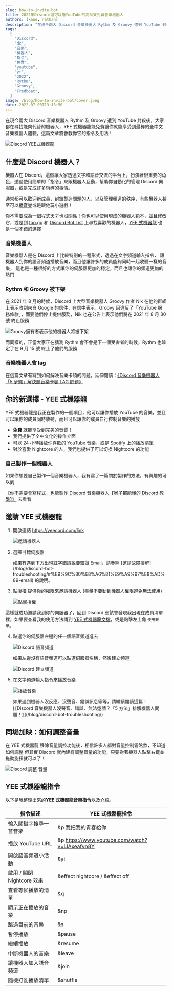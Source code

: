 ```yaml
---
slug: how-to-invite-bot
title: 2022年Discord還可以播YouTube的高品質免費音樂機器人
authors: [kane, nathan]
description: "在現今兩大 Discord 音樂機器人 Rythm 及 Groovy 遭到 YouTube 封殺後，大家都在尋找能夠代替的機器人，YEE式機器龍能免費讓你就能享受到最棒的全中文音樂機器人體驗，這篇文章將會教你它的指令及用法！"
tags:
  [
    "Discord",
    "dc",
    "音樂",
    "機器人",
    "指令",
    "免費",
    "youtube",
    "yt",
    "2022",
    "Rythm",
    "Groovy",
    "Fredboat",
  ]
image: /blog/how-to-invite-bot/cover.jpeg
date: 2022-07-03T13:18:50
---
```



在現今兩大 Discord 音樂機器人 Rythm 及 Groovy 遭到 YouTube 封殺後，大家都在尋找能夠代替的機器人，YEE 式機器龍能免費讓你就能享受到最棒的全中文音樂機器人體驗，這篇文章將會教你它的指令及用法！

![Discord YEE式機器龍](@static/blog/how-to-invite-bot/cover.jpeg)

## 什麼是 Discord 機器人？

機器人在 Discord，這個讓大家透過文字和語音交流的平台上，扮演著很重要的角色，透過使用簡單的「指令」來跟機器人互動，幫助你自動化的管理 Discord 伺服器，或是完成許多瑣碎的事情。

通常都可以歡迎新成員，封鎖製造問題的人，以及管理頻道的秩序，有些機器人甚至可以[播音樂](https://docs.yeecord.com/guide/commands/music/#play)或是跟他玩小遊戲！

你不需要成為一個程式天才也沒關係！你也可以使用現成的機器人範本，並且修改它，或是到 [top.gg](https://top.gg) 和 [Discord Bot List](https://discord.bots.gg) 上尋找喜歡的機器人，[YEE 式機器龍](https://yeecord.com/) 也是一個不錯的選擇

<Adsense />

### 音樂機器人

音樂機器人是在 Discord 上比較特別的一種形式，透過在文字頻道輸入指令，
讓機器人到你的語音頻道播放音樂，而且他讓許多的成員能夠同時一起收聽一樣的音樂，
這也是一種很好的方式讓你的伺服器更加的穩定，而且也讓你的頻道更加的熱門

### Rythm 和 Groovy 被下架

在 2021 年 8 月的時候，Discord 上大型音樂機器人 Groovy 作者 Nik 在他的群組上表示收到來自 Google 的信件，在信中表示，Groovy 因違反了「YouTube 服務條款」，而要他們停止提供服務，Nik 也在公告上表示他們將在 2021 年 8 月 30 號 終止服務

![Groovy擁有者表示他的機器人將被下架](@static/blog/how-to-invite-bot/groovy-down.png)

而同樣的，正當大家正在猜測 Rythm 會不會是下一個受害者的時候，Rythm 也確定了在 9 月 15 號 終止了他們的服務

### 音樂機器人會 lag

在這篇文章有寫到如何解決音樂卡頓的問題，延伸閱讀：[《Discord 音樂機器人「5 步驟」解決聽音樂卡頓 LAG 問題》](/blog/fix-music-lag/)

## 你的新選擇 - YEE 式機器龍

YEE 式機器龍是我正在製作的一個項目，他可以讓你播放 YouTube 的音樂，並且可以讓你的成員同時收聽，而且可以讓你的成員自行控制音樂的播放

- **免費** 就能享受到完美的音質！
- 我們提供了全中文化的操作介面
- 可以 24 小時播放你喜歡的 YouTube 音樂，或是 Spotify 上的播放清單
- 對於喜愛 Nightcore 的人，我們也提供了可以切換 Nightcore 的功能

<Adsense />

### 自己製作一個機器人

如果你想要自己製作一個音樂機器人，我有寫了一篇關於製作的方法，有興趣的可以到

[《你不需要會寫程式，也能製作 Discord 音樂機器人【猴子都能懂的 Discord 教學】》](/blog/make-discord-music-bot-without-coding/) 去看看

## 邀請 YEE 式機器龍

1. 開啟連結 https://yeecord.com/link

   ![邀請機器人](@static/blog/how-to-invite-bot/invite-bot-1.png)

2. 選擇目標伺服器

   <Tip title="有用的小提示">
     如果有遇到下方出現紅字錯誤說要驗證 Email，請參照
     [邀請故障排解](/blog/discord-bot-troubleshooting/#%E9%9C%80%E8%A6%81%E9%A9%97%E8%AD%89-email)
     的說明。
   </Tip>

3. 點授權 提供你的權限來邀請機器人 (盡量不要動到機器人權限避免無法使用)

   ![點擊授權](@static/blog/how-to-invite-bot/invite-bot-2.png)

這樣就成功邀請我到你的伺服器了，回到 Discord 應該會發現我出現在成員清單裡，如果要查看我的使用方法請到 [YEE 式機器龍文檔](/docs/)，或是點擊左上角 `使用教學`。

4. 點選你的伺服器左邊的任一個語音頻道進去

   ![Discord 語音頻道](@static/blog/how-to-invite-bot/voice-channel.png)

   如果左邊沒有語音頻道可以點選伺服器名稱，然後建立頻道

   ![Discord 建立頻道](@static/blog/how-to-invite-bot/create-channel.png)

5. 在文字頻道輸入指令來播放音樂

   ![播放音樂](@static/blog/how-to-invite-bot/play-music.jpg)

   <Tip title="有用的小提示">
     如果遇到機器人沒反應、沒聲音、錯誤訊息等等，請繼續閱讀這篇：[《Discord
     音樂機器人沒聲音、錯誤、無法邀請？「5
     方法」排解機器人問題！》](/blog/discord-bot-troubleshooting/)
   </Tip>

<Adsense />

## 同場加映：如何調整音量

在 YEE 式機器龍 移除音量調控功能後，相信許多人都對音量控制霧煞煞，不知道如何調整
但其實 Discord 就內建有調整音量的功能，只要對著機器人點擊右鍵並拖動旋扭就可以了！

![Discord 調整 音量](@static/blog/how-to-invite-bot/adjust_volume.png)

## YEE 式機器龍指令

以下是我整理出來的**YEE 式機器龍音樂指令**以及介紹。

| 指令描述                   | YEE 式機器龍指令                               |
| -------------------------- | ---------------------------------------------- |
| 輸入關鍵字搜尋一首音樂     | &p 我把我的青春給你                            |
| 播放 YouTube URL           | &p https://www.youtube.com/watch?v=iJAxeafvn8Y |
| 開啟語音頻道小活動         | &yt                                            |
| 啟用 / 關閉 Nightcore 效果 | &effect nightcore / &effect off                |
| 查看等候播放的清單         | &q                                             |
| 顯示正在播放的音樂         | &np                                            |
| 跳過目前的音樂             | &s                                             |
| 暫停播放                   | &pause                                         |
| 繼續播放                   | &resume                                        |
| 中斷機器人的音樂           | &leave                                         |
| 讓機器人加入語音頻道       | &join                                          |
| 隨機打亂播放清單           | &shuffle                                       |

<Adsense />
